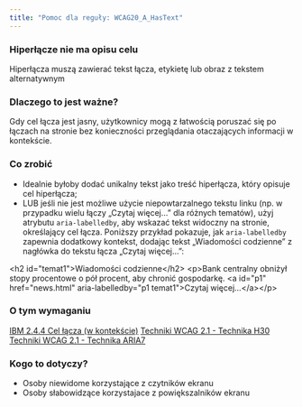 ```yaml
---
title: "Pomoc dla reguły: WCAG20_A_HasText"
---
```


<div className="toolHelp">
<Row>
<Column colLg={16} colMd={8} colSm={4} className="toolHead">

### Hiperłącze nie ma opisu celu

<div id="locLevel"></div>

Hiperłącza muszą zawierać tekst łącza, etykietę lub obraz z tekstem alternatywnym 

</Column>
</Row>
<Row>
<Column colLg={11} colMd={5} colSm={4} className="toolMain">

### Dlaczego to jest ważne?

Gdy cel łącza jest jasny, użytkownicy mogą z łatwością poruszać się po łączach na stronie bez konieczności przeglądania otaczających informacji w kontekście.

<div id="locSnippet"></div>

### Co zrobić

* Idealnie byłoby dodać unikalny tekst jako treść hiperłącza, który opisuje cel hiperłącza;
* LUB jeśli nie jest możliwe użycie niepowtarzalnego tekstu linku (np. w przypadku wielu łączy „Czytaj więcej…” dla różnych tematów), użyj atrybutu `aria-labelledby`, aby wskazać tekst widoczny na stronie, określający cel łącza. Poniższy przykład pokazuje, jak `aria-labelledby` zapewnia dodatkowy kontekst, dodając tekst „Wiadomości codzienne” z nagłówka do tekstu łącza „Czytaj więcej…”:

<CodeSnippet type="multi" light={true}>&lt;h2 id="temat1"&gt;Wiadomości codzienne&lt;/h2&gt;
&lt;p&gt;Bank centralny obniżył stopy procentowe o pół procent, aby chronić gospodarkę.
&lt;a id="p1" href="news.html" aria-labelledby="p1 temat1"&gt;Czytaj więcej...&lt;/a&gt;&lt;/p&gt;</CodeSnippet>

</Column>
<Column colLg={5} colMd={3} colSm={4} className="toolLeft">

### O tym wymaganiu

[IBM 2.4.4 Cel łącza (w kontekście)](https://www.ibm.com/able/guidelines/ci162/link_purpose.html)
[Techniki WCAG 2.1 - Technika H30](https://www.w3.org/TR/WCAG20-TECHS/H30)
[Techniki WCAG 2.1 - Technika ARIA7](https://www.w3.org/WAI/WCAG21/Techniques/aria/ARIA7)

### Kogo to dotyczy?

 * Osoby niewidome korzystające z czytników ekranu
 * Osoby słabowidzące korzystajace z powiększalników ekranu

</Column>
</Row>
</div>


